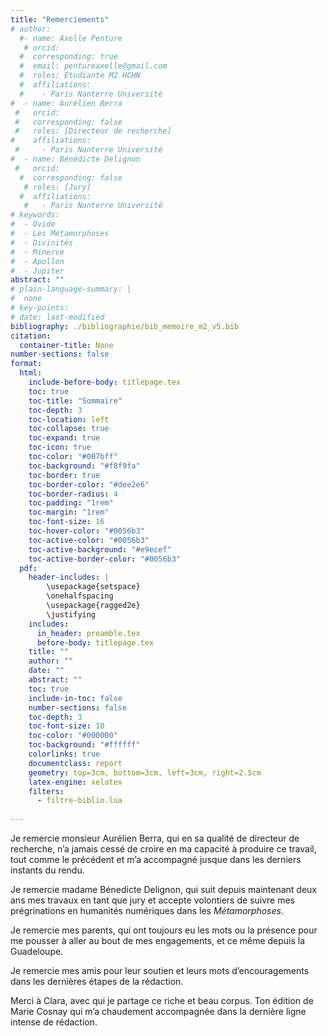 ```yaml
---
title: "Remerciements"
# author: 
  #- name: Axelle Penture
   # orcid: 
  #  corresponding: true
  #  email: pentureaxelle@gmail.com
  #  roles: Étudiante M2 HCHN 
  #  affiliations:
  #    - Paris Nanterre Université
#  - name: Aurélien Berra
 #   orcid: 
 #   corresponding: false
 #   roles: [Directeur de recherche]
#    affiliations:
 #     - Paris Nanterre Université 
#  - name: Bénédicte Delignon
 #   orcid: 
  #  corresponding: false
   # roles: [Jury]
  #  affiliations:
   #   - Paris Nanterre Université 
# keywords:
#  - Ovide
#  - Les Métamorphoses
#  - Divinités
#  - Minerve
#  - Apollon 
#  - Jupiter
abstract: ""
# plain-language-summary: |
#  none
# key-points:
# date: last-modified
bibliography: ./bibliographie/bib_memoire_m2_v5.bib
citation:
  container-title: None
number-sections: false
format:
  html:
    include-before-body: titlepage.tex
    toc: true
    toc-title: "Sommaire"
    toc-depth: 3
    toc-location: left
    toc-collapse: true
    toc-expand: true
    toc-icon: true
    toc-color: "#007bff"
    toc-background: "#f8f9fa"
    toc-border: true
    toc-border-color: "#dee2e6"
    toc-border-radius: 4
    toc-padding: "1rem"
    toc-margin: "1rem"
    toc-font-size: 16
    toc-hover-color: "#0056b3"
    toc-active-color: "#0056b3"
    toc-active-background: "#e9ecef"
    toc-active-border-color: "#0056b3"
  pdf:
    header-includes: |
        \usepackage{setspace}
        \onehalfspacing
        \usepackage{ragged2e}
        \justifying
    includes:
      in_header: preamble.tex
      before-body: titlepage.tex
    title: ""
    author: ""
    date: ""
    abstract: ""
    toc: true
    include-in-toc: false
    number-sections: false
    toc-depth: 3
    toc-font-size: 10
    toc-color: "#000000"
    toc-background: "#ffffff"
    colorlinks: true
    documentclass: report
    geometry: top=3cm, bottom=3cm, left=3cm, right=2.5cm
    latex-engine: xelatex
    filters:
      - filtre-biblio.lua
    
---
```


Je remercie monsieur Aurélien Berra, qui en sa qualité de directeur de recherche, n'a jamais cessé de croire en ma capacité à produire ce travail, tout comme le précédent et m'a accompagné jusque dans les derniers instants du rendu.

Je remercie madame Bénedicte Delignon, qui suit depuis maintenant deux ans mes travaux en tant que jury et accepte volontiers de suivre mes prégrinations en humanités numériques dans les *Métamorphoses*.

Je remercie mes parents, qui ont toujours eu les mots ou la présence pour me pousser à aller au bout de mes engagements, et ce même depuis la Guadeloupe.

Je remercie mes amis pour leur soutien et leurs mots d'encouragements dans les dernières étapes de la rédaction.

Merci à Clara, avec qui je partage ce riche et beau corpus. Ton édition de Marie Cosnay qui m'a chaudement accompagnée dans la dernière ligne intense de rédaction.


```{=latex}
\vfill
\begin{center}
\textit{Compilation réalisée le 7 juillet 2025}
\end{center}
```

